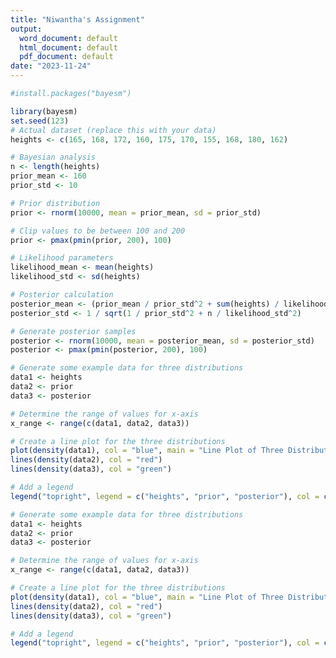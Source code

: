 ---
title: "Niwantha's Assignment"
output:
  word_document: default
  html_document: default
  pdf_document: default
date: "2023-11-24"
---
```{r}
#install.packages("bayesm")
```


```{r}

library(bayesm)
set.seed(123)
# Actual dataset (replace this with your data)
heights <- c(165, 168, 172, 160, 175, 170, 155, 168, 180, 162)

# Bayesian analysis
n <- length(heights)
prior_mean <- 160
prior_std <- 10

# Prior distribution
prior <- rnorm(10000, mean = prior_mean, sd = prior_std)

# Clip values to be between 100 and 200
prior <- pmax(pmin(prior, 200), 100)

# Likelihood parameters
likelihood_mean <- mean(heights)
likelihood_std <- sd(heights)

# Posterior calculation
posterior_mean <- (prior_mean / prior_std^2 + sum(heights) / likelihood_std^2) / (1 / prior_std^2 + n / likelihood_std^2)
posterior_std <- 1 / sqrt(1 / prior_std^2 + n / likelihood_std^2)

# Generate posterior samples
posterior <- rnorm(10000, mean = posterior_mean, sd = posterior_std)
posterior <- pmax(pmin(posterior, 200), 100)

```
```{r}
# Generate some example data for three distributions
data1 <- heights
data2 <- prior
data3 <- posterior

# Determine the range of values for x-axis
x_range <- range(c(data1, data2, data3))

# Create a line plot for the three distributions
plot(density(data1), col = "blue", main = "Line Plot of Three Distributions", xlab = "Values", ylab = "Density", xlim = x_range)
lines(density(data2), col = "red")
lines(density(data3), col = "green")

# Add a legend
legend("topright", legend = c("heights", "prior", "posterior"), col = c("blue", "red", "green"), lty = 1)

```

```{r}
# Generate some example data for three distributions
data1 <- heights
data2 <- prior
data3 <- posterior

# Determine the range of values for x-axis
x_range <- range(c(data1, data2, data3))

# Create a line plot for the three distributions
plot(density(data1), col = "blue", main = "Line Plot of Three Distributions", xlab = "Values", ylab = "Density", xlim = x_range, ylim = c(0, 0.2))
lines(density(data2), col = "red")
lines(density(data3), col = "green")

# Add a legend
legend("topright", legend = c("heights", "prior", "posterior"), col = c("blue", "red", "green"), lty = 1)

```

